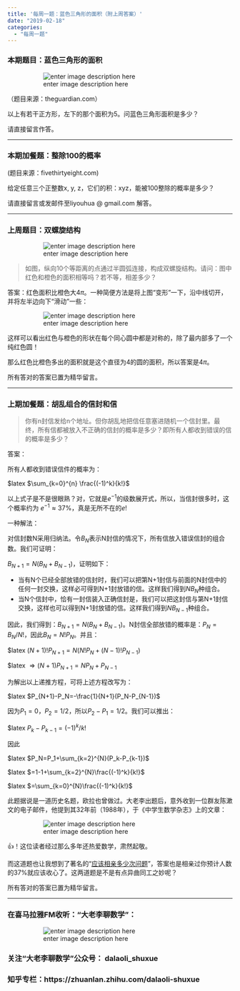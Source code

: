 ```yaml
---
title: '每周一题：蓝色三角形的面积（附上周答案）'
date: "2019-02-18"
categories:
  - "每周一题"
---
```


<h3>本期题目：蓝色三角形的面积</h3>

<figure class="wp-block-image">![enter image description here](https://i.guim.co.uk/img/media/f441758feba067f6570b14a0c38b36892a8a7e67/166_322_1617_970/master/1617.jpg?width=620&quality=45&auto=format&fit=max&dpr=2&s=202d71b4049b42d0f49b9d1d20b1d62d)</figure>

（题目来源：theguardian.com）

以上有若干正方形，左下的那个面积为5。问蓝色三角形面积是多少？

请直接留言作答。

<hr class="wp-block-separator" />

<h3>本期加餐题：整除100的概率</h3>

(题目来源：fivethirtyeight.com)

给定任意三个正整数x, y, z，它们的积：xyz，能被100整除的概率是多少？

请直接留言或发邮件至liyouhua @ gmail.com 解答。

<hr class="wp-block-separator" />

<h3>上周题目：双螺旋结构</h3>

<figure class="wp-block-image">![enter image description here](https://pic4.zhimg.com/v2-81f1dc783a63040689aa2e9b14a866a4_1200x500.jpg)</figure>

<blockquote class="wp-block-quote">
如图，纵向10个等距离的点通过半圆弧连接，构成双螺旋结构。请问：图中红色和橙色的面积相等吗？若不等，相差多少？
</blockquote>

答案：红色面积比橙色大$4\pi$。一种简便方法是将上图“变形”一下，沿中线切开，并将左半边向下“滑动”一些：

<figure class="wp-block-image">![enter image description here](https://i.guim.co.uk/img/media/7a8044e71f923c8033082675445fffadb63f3793/153_214_2336_1049/master/2336.jpg?width=620&quality=45&auto=format&fit=max&dpr=2&s=4ea6c489e0bac95df481da574087c203)</figure>

这样可以看出红色与橙色的形状在每个同心圆中都是对称的，除了最内部多了一个纯红色圆！

那么红色比橙色多出的面积就是这个直径为4的圆的面积，所以答案是$4\pi$。

所有答对的答案已置为精华留言。

<hr class="wp-block-separator" />

<h3>上期加餐题：胡乱组合的信封和信</h3>

<blockquote class="wp-block-quote">
你有n封信发给n个地址。但你胡乱地把信任意塞进随机一个信封里。最终，所有信都被放入不正确的信封的概率是多少？即所有人都收到错误的信的概率是多少？
</blockquote>

答案：

所有人都收到错误信件的概率为：

$latex $\sum_{k=0}^{n} \frac{(-1)^k}{k!}$

以上式子是不是很眼熟？对，它就是$e^{-1}$的级数展开式，所以，当信封很多时，这个概率约为 $e^{-1}\approx 37\%$，真是无所不在的$e$!

一种解法：

对信封数N采用归纳法。令$B_N$表示N封信的情况下，所有信放入错误信封的组合数。我们可证明：

$B_{N+1}=N(B_N+B_{N-1})$，证明如下：

<ul><li>当有N个已经全部放错的信封时，我们可以把第N+1封信与前面的N封信中的任何一封交换，这样必可得到N+1封放错的信。这样我们得到$NB_N$种组合。</li><li>当N个信封中，恰有一封信装入正确信封是，我们可以把这封信与第N+1封信交换，这样也可以得到N+1封放错的信。这样我们得到$NB_{N-1}$种组合。</li></ul>

因此，我们得到：$B_{N+1}=N(B_N+B_{N-1})$。N封信全部放错的概率是：$P_N=B_N/N!$，因此$B_N=N!P_N$。并且：

$latex $(N+1)!P_{N+1}=N(N!P_N+(N-1)!P_{N-1})$

$latex $\Rightarrow (N+1)P_{N+1}=NP_N+P_{N-1}$

为解出以上递推方程，可将上述方程改写为：

$latex $P_{N+1}-P_N=-\frac{1}{N+1}(P_N-P_{N-1})$

因为$P_1=0$，$P_2=1/2$，所以$P_2-P_1=1/2$。我们可以推出：

$latex $P_k-P_{k-1}=(-1)^k/k!$

因此

$latex $P_N=P_1+\sum_{k=2}^{N}(P_k-P_{k-1})$

$latex $=1-1+\sum_{k=2}^{N}\frac{(-1)^k}{k!}$

$latex $=\sum_{k=0}^{N}\frac{(-1)^k}{k!}$

此题据说是一道历史名题，欧拉也曾做过。大老李出题后，意外收到一位群友陈漱文的电子邮件，他提到其32年前（1988年），于《中学生数学杂志》上的文章：

<figure class="wp-block-image">![enter image description here](https://pic3.zhimg.com/80/v2-6112dd0a1ace847757e39a6919cca9e6_hd.jpg)</figure>

👍！这位读者经过那么多年还热爱数学，肃然起敬。

而这道题也让我想到了著名的“<a href="https://zhuanlan.zhihu.com/p/30652564">应该相亲多少次问题</a>”，答案也是相亲过你预计人数的37%就应该收心了。这两道题是不是有点异曲同工之妙呢？

所有答对的答案已置为精华留言。

<hr class="wp-block-separator" />

<h3>在喜马拉雅FM收听："大老李聊数学”：</h3>

<figure class="wp-block-image">![enter image description here](https://pic1.zhimg.com/80/v2-ea394cf045d754a4633051c5e90c8014_hd.png)</figure>

<h3>关注“大老李聊数学”公众号： dalaoli_shuxue</h3>

<h3>知乎专栏：https://zhuanlan.zhihu.com/dalaoli-shuxue</h3>